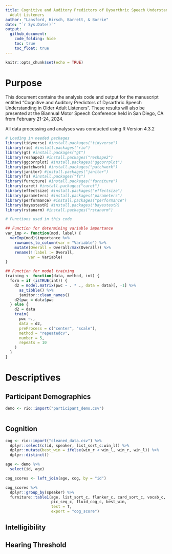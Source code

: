 ```yaml
---
title: Cognitive and Auditory Predictors of Dysarthric Speech Understanding in Older
  Adult Listeners
author: "Lansford, Hirsch, Barrett, & Borrie"
date: "`r Sys.Date()`"
output: 
  github_document:
    code_folding: hide
    toc: true
    toc_float: true
---
```


```r
knitr::opts_chunk$set(echo = TRUE)
```

# Purpose

This document contains the analysis code and output for the manuscript entitled "Cognitive and Auditory Predictors of Dysarthric Speech Understanding in Older Adult Listeners". These results will also be presented at the Biannual Motor Speech Conference held in San Diego, CA from February 21-24, 2024.

All data processing and analyses was conducted using R Version 4.3.2


```r

# Loading in needed packages
library(tidyverse) #install.packages("tidyverse")
library(rio) #install.packages("rio")
library(gt) #install.packages("gt")
library(reshape2) #install.packages("reshape2")
library(ggcorrplot) #install.packages("ggcorrplot")
library(patchwork) #install.packages("patchwork")
library(janitor) #install.packages("janitor")
library(fs) #install.packages("fs")
library(furniture) #install.packages("furniture")
library(caret) #install.packages("caret")
library(effectsize) #install.packages("effectsize")
library(parameters) #install.packages("parameters")
library(performance) #install.packages("performance")
library(bayestestR) #install.packages("bayestestR)
library(rstanarm) #install.packages("rstanarm")

```


```r

# Functions used in this code

## Function for determining variable importance
var_imp <- function(mod, label) {
  varImp(mod)$importance %>%
    rownames_to_column(var = "Variable") %>%
    mutate(Overall = Overall/max(Overall)) %>%
    rename(!!label := Overall, 
          var = Variable)
}

## Function for model training
training <- function(data, method, int) {
  form = if (isTRUE(int)) {
    d2 = model.matrix(pwc ~ . * ., data = data)[, -1] %>%
      as_tibble() %>%
      janitor::clean_names()
    d2$pwc = data$pwc
  } else {
    d2 = data
    train(
      pwc ~.,
      data = d2,
      preProcess = c("center", "scale"),
      method = "repeatedcv",
      number = 5,
      repeats = 10
    )
  }
}

```

# Descriptives

## Participant Demographics

```r

demo <- rio::import("participant_demo.csv")



```

## Cognition

```r

cog <- rio::import("cleaned_data.csv") %>%
  dplyr::select(c(id, speaker, list_sort_c:win_l)) %>%
  dplyr::mutate(best_win = ifelse(win_r < win_l, win_r, win_l)) %>%
  dplyr::distinct()

age <- demo %>%
  select(id, age)

cog_scores <- left_join(age, cog, by = "id")

cog_scores %>%
  dplyr::group_by(speaker) %>%
  furniture::table1(age, list_sort_c, flanker_c, card_sort_c, vocab_c, pattern_c, 
                    pic_seq_c, fluid_cog_c, best_win,
                    test = T, 
                    export = "cog_score")

```


## Intelligibility



## Hearing Threshold
